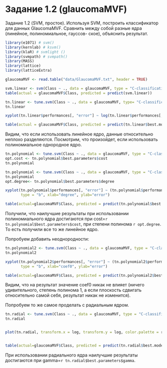 Задание 1.2 (glaucomaMVF)
========================================================

Задание 1.2 (SVM, простое). Используя SVM, построить классификатор для данных
GlaucomaMVF. Сравнить между собой разные ядра (линейное, полиномиальное, гауссов-
ское), объяснить результат.


```r
library(e1071) # svm()
library(kernlab) # ksvm()
library(klaR) # svmlight ()
library(svmpath) # svmpath()
library(MASS)
library(lattice)
library(latticeExtra)
```

```r
glaucomaMVF <- read.table("data/GlaucomaMVF.txt", header = TRUE)

svm.linear <- svm(Class ~ ., data = glaucomaMVF, type = "C-classification", kernel = "linear")
table(actual = glaucomaMVF$Class, predicted = predict(svm.linear))

tn.linear <- tune.svm(Class ~ ., data = glaucomaMVF, type= "C-classification", kernel = "linear", cost = 2^(-15:10))
tn.linear

xyplot(tn.linear$performances[, "error"] ~ log(tn.linear$performances[, "cost"]), type = "b", xlab="cost", ylab="error")

table(actual = glaucomaMVF$Class, predicted = predict(tn.linear$best.model))
```

Видим, что если использовать линейное ядро, данные относительно неплохо разделяются. Посмотрим, что произойдет, если использовать полиномиальное однородное ядро. 

```r
tn.polynomial <- tune.svm(Class ~ ., data = glaucomaMVF, type = "C-classification", kernel = "polynomial", cost = 2^(-5:10), degree=1:10, coef0=-100:100)
opt.cost <- tn.polynomial$best.parameters$cost
tn.polynomial

tn.polynomial <- tune.svm(Class ~ ., data = glaucomaMVF, type = "C-classification", kernel = "polynomial", cost = opt.cost, degree=1:10)
tn.polynomial
opt.degree<- tn.polynomial$best.parameters$degree

xyplot(tn.polynomial$performances[, "error"] ~ (tn.polynomial$performances[, "degree"]), 
       type = "b", xlab="degree", ylab="error")

table(actual=glaucomaMVF$Class, predicted = predict(tn.polynomial$best.model))
```

Получили, что наилучшие результаты при использовании полиномиального ядра достигаются при cost=`r tn.polynomial$best.parameters$cost`, при степени полинома `r opt.degree`. То есть получили все то же линейное ядро.

Попробуем добавить неоднородности:

```r
tn.polynomial2 <- tune.svm(Class ~ ., data = glaucomaMVF, type = "C-classification", kernel = "polynomial", cost = opt.cost, degree=opt.degree, coef0=-100:100)
tn.polynomial2

xyplot(tn.polynomial2$performances[, "error"] ~ (tn.polynomial2$performances[, "coef0"]), 
       type = "b", xlab="coef0", ylab="error")

table(actual=glaucomaMVF$Class, predicted = predict(tn.polynomial2$best.model))
```

Видим, что на результат значение coef0 никак не влияет (ничего удивительного, степень полинома 1, а если плоскость сдвигать относительно самой себя, результат никак не изменится).

Попробуем то же самое проделать с радиальным ядром.

```r
tn.radial <- tune.svm(Class ~ ., data = glaucomaMVF, type = "C-classification", kernel = "radial", cost = 2^(-5:10), gamma=2^(-15:0)) 
tn.radial


plot(tn.radial, transform.x = log, transform.y = log, color.palette = rainbow)


table(actual=glaucomaMVF$Class, predicted = predict(tn.radial$best.model))
```

При использовании радиального ядра наилучшие результаты достигаются при gamma=`r tn.radial$best.parameters$gamma`.
